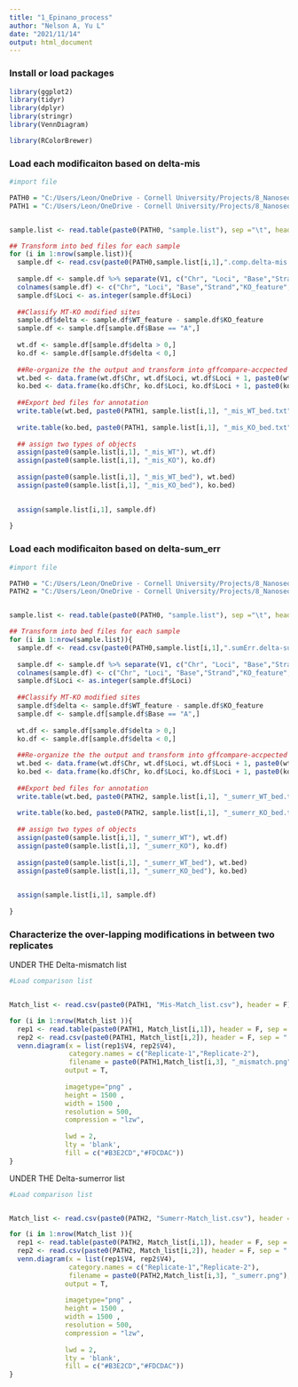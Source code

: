 ```yaml
---
title: "1_Epinano_process"
author: "Nelson A, Yu L"
date: "2021/11/14"
output: html_document
---
```



### Install or load packages 

```r

library(ggplot2)
library(tidyr)
library(dplyr)
library(stringr)
library(VennDiagram)

library(RColorBrewer)

```

### Load each modificaiton based on delta-mis

```r
#import file

PATH0 = "C:/Users/Leon/OneDrive - Cornell University/Projects/8_Nanoseq/4_Results/1_Epinano/Nov08-results/"
PATH1 = "C:/Users/Leon/OneDrive - Cornell University/Projects/8_Nanoseq/4_Results/1_Epinano/Nov08-Bed/Delta-mis/"


sample.list <- read.table(paste0(PATH0, "sample.list"), sep ="\t", header = F)

## Transform into bed files for each sample
for (i in 1:nrow(sample.list)){
  sample.df <- read.csv(paste0(PATH0,sample.list[i,1],".comp.delta-mis.prediction.csv"), header = F)
  
  sample.df <- sample.df %>% separate(V1, c("Chr", "Loci", "Base","Strand"), sep = " ")
  colnames(sample.df) <- c("Chr", "Loci", "Base","Strand","KO_feature", "WT_feature", "Delta_mis", "Z_score", "Prediction")
  sample.df$Loci <- as.integer(sample.df$Loci)
  
  ##Classify MT-KO modified sites 
  sample.df$delta <- sample.df$WT_feature - sample.df$KO_feature
  sample.df <- sample.df[sample.df$Base == "A",]
  
  wt.df <- sample.df[sample.df$delta > 0,]
  ko.df <- sample.df[sample.df$delta < 0,]
  
  ##Re-organize the the output and transform into gffcompare-accpected bed files
  wt.bed <- data.frame(wt.df$Chr, wt.df$Loci, wt.df$Loci + 1, paste0(wt.df$Chr, "=", wt.df$Loci, "=m6A"), "0", wt.df$Strand)
  ko.bed <- data.frame(ko.df$Chr, ko.df$Loci, ko.df$Loci + 1, paste0(ko.df$Chr, "=", ko.df$Loci, "=m6A"), "0", ko.df$Strand)
  
  ##Export bed files for annotation 
  write.table(wt.bed, paste0(PATH1, sample.list[i,1], "_mis_WT_bed.txt"), col.names = F, row.names = F, quote = F) 
  
  write.table(ko.bed, paste0(PATH1, sample.list[i,1], "_mis_KO_bed.txt"), col.names = F, row.names = F, quote = F) 
  
  ## assign two types of objects 
  assign(paste0(sample.list[i,1], "_mis_WT"), wt.df)
  assign(paste0(sample.list[i,1], "_mis_KO"), ko.df)
  
  assign(paste0(sample.list[i,1], "_mis_WT_bed"), wt.bed)
  assign(paste0(sample.list[i,1], "_mis_KO_bed"), ko.bed)

  
  assign(sample.list[i,1], sample.df)
  
}

```


### Load each modificaiton based on delta-sum_err

```r
#import file

PATH0 = "C:/Users/Leon/OneDrive - Cornell University/Projects/8_Nanoseq/4_Results/1_Epinano/Nov08-results/"
PATH2 = "C:/Users/Leon/OneDrive - Cornell University/Projects/8_Nanoseq/4_Results/1_Epinano/Nov08-Bed/Delta_error/"


sample.list <- read.table(paste0(PATH0, "sample.list"), sep ="\t", header = F)

## Transform into bed files for each sample
for (i in 1:nrow(sample.list)){
  sample.df <- read.csv(paste0(PATH0,sample.list[i,1],".sumErr.delta-sum_err.prediction.csv"), header = F)
  
  sample.df <- sample.df %>% separate(V1, c("Chr", "Loci", "Base","Strand"), sep = " ")
  colnames(sample.df) <- c("Chr", "Loci", "Base","Strand","KO_feature", "WT_feature", "Delta_sum_err", "Z_score", "Prediction")
  sample.df$Loci <- as.integer(sample.df$Loci)
  
  ##Classify MT-KO modified sites 
  sample.df$delta <- sample.df$WT_feature - sample.df$KO_feature
  sample.df <- sample.df[sample.df$Base == "A",]
  
  wt.df <- sample.df[sample.df$delta > 0,]
  ko.df <- sample.df[sample.df$delta < 0,]
  
  ##Re-organize the the output and transform into gffcompare-accpected bed files
  wt.bed <- data.frame(wt.df$Chr, wt.df$Loci, wt.df$Loci + 1, paste0(wt.df$Chr, "=", wt.df$Loci, "=m6A"), "0", wt.df$Strand)
  ko.bed <- data.frame(ko.df$Chr, ko.df$Loci, ko.df$Loci + 1, paste0(ko.df$Chr, "=", ko.df$Loci, "=m6A"), "0", ko.df$Strand)
  
  ##Export bed files for annotation 
  write.table(wt.bed, paste0(PATH2, sample.list[i,1], "_sumerr_WT_bed.txt"), col.names = F, row.names = F, quote = F) 
  
  write.table(ko.bed, paste0(PATH2, sample.list[i,1], "_sumerr_KO_bed.txt"), col.names = F, row.names = F, quote = F) 
  
  ## assign two types of objects 
  assign(paste0(sample.list[i,1], "_sumerr_WT"), wt.df)
  assign(paste0(sample.list[i,1], "_sumerr_KO"), ko.df)
  
  assign(paste0(sample.list[i,1], "_sumerr_WT_bed"), wt.bed)
  assign(paste0(sample.list[i,1], "_sumerr_KO_bed"), ko.bed)

  
  assign(sample.list[i,1], sample.df)
  
}

```


### Characterize the over-lapping modifications in between two replicates 
UNDER THE Delta-mismatch list
```r
#Load comparison list 


Match_list <- read.csv(paste0(PATH1, "Mis-Match_list.csv"), header = F)

for (i in 1:nrow(Match_list )){
  rep1 <- read.table(paste0(PATH1, Match_list[i,1]), header = F, sep = " ")
  rep2 <- read.csv(paste0(PATH1, Match_list[i,2]), header = F, sep = " ")
  venn.diagram(x = list(rep1$V4, rep2$V4), 
               category.names = c("Replicate-1","Replicate-2"),
               filename = paste0(PATH1,Match_list[i,3], "_mismatch.png"),
              output = T,
              
              imagetype="png" ,
              height = 1500 , 
              width = 1500 , 
              resolution = 500,
              compression = "lzw",
              
              lwd = 2,
              lty = 'blank',
              fill = c("#B3E2CD","#FDCDAC"))
}
```


UNDER THE Delta-sumerror list
```r
#Load comparison list 


Match_list <- read.csv(paste0(PATH2, "Sumerr-Match_list.csv"), header = F)

for (i in 1:nrow(Match_list )){
  rep1 <- read.table(paste0(PATH2, Match_list[i,1]), header = F, sep = " ")
  rep2 <- read.csv(paste0(PATH2, Match_list[i,2]), header = F, sep = " ")
  venn.diagram(x = list(rep1$V4, rep2$V4), 
               category.names = c("Replicate-1","Replicate-2"),
               filename = paste0(PATH2,Match_list[i,3], "_sumerr.png"),
              output = T,
              
              imagetype="png" ,
              height = 1500 , 
              width = 1500 , 
              resolution = 500,
              compression = "lzw",
              
              lwd = 2,
              lty = 'blank',
              fill = c("#B3E2CD","#FDCDAC"))
}
```
